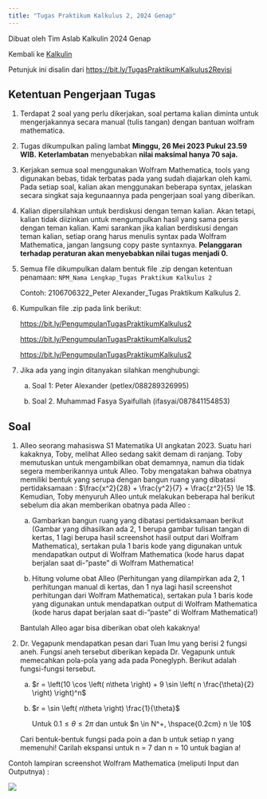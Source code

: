 ```yaml
---
title: "Tugas Praktikum Kalkulus 2, 2024 Genap"
---
```


Dibuat oleh Tim Aslab Kalkulin 2024 Genap

Kembali ke [Kalkulin](./kalkulin2024genap.qmd)

Petunjuk ini disalin dari <https://bit.ly/TugasPraktikumKalkulus2Revisi>

## Ketentuan Pengerjaan Tugas

1. Terdapat 2 soal yang perlu dikerjakan, soal pertama kalian diminta untuk mengerjakannya secara manual (tulis tangan) dengan bantuan wolfram mathematica.

2. Tugas dikumpulkan paling lambat **Minggu, 26 Mei 2023 Pukul 23.59 WIB.** **Keterlambatan** menyebabkan **nilai maksimal hanya 70 saja.**

3. Kerjakan semua soal menggunakan Wolfram Mathematica, tools yang digunakan bebas, tidak terbatas pada yang sudah diajarkan oleh kami. Pada setiap soal, kalian akan menggunakan beberapa syntax, jelaskan secara singkat saja kegunaannya pada pengerjaan soal yang diberikan.

4. Kalian dipersilahkan untuk berdiskusi dengan teman kalian. Akan tetapi, kalian tidak diizinkan untuk mengumpulkan hasil yang sama persis dengan teman kalian. Kami sarankan jika kalian berdiskusi dengan teman kalian, setiap orang harus menulis syntax pada Wolfram Mathematica, jangan langsung copy paste syntaxnya. **Pelanggaran terhadap peraturan akan menyebabkan nilai tugas menjadi 0.**

5. Semua file dikumpulkan dalam bentuk file .zip dengan ketentuan penamaan: `NPM_Nama Lengkap_Tugas Praktikum Kalkulus 2`

    Contoh: 2106706322_Peter Alexander_Tugas Praktikum Kalkulus 2.

6. Kumpulkan file .zip pada link berikut:

    <https://bit.ly/PengumpulanTugasPraktikumKalkulus2>

    <https://bit.ly/PengumpulanTugasPraktikumKalkulus2>

    <https://bit.ly/PengumpulanTugasPraktikumKalkulus2>

7. Jika ada yang ingin ditanyakan silahkan menghubungi:

    a. Soal 1: Peter Alexander (petlex/088289326995)

    b. Soal 2. Muhammad Fasya Syaifullah (ifasyai/087841154853)

## Soal

1. Alleo seorang mahasiswa S1 Matematika UI angkatan 2023. Suatu hari kakaknya, Toby, melihat Alleo sedang sakit demam di ranjang. Toby memutuskan untuk mengambilkan obat demamnya, namun dia tidak segera memberikannya untuk Alleo. Toby mengatakan bahwa obatnya memiliki bentuk yang serupa dengan bangun ruang yang dibatasi pertidaksamaan : $\frac{x^2}{28} + \frac{y^2}{7} + \frac{z^2}{5} \le 1$. Kemudian, Toby menyuruh Alleo untuk melakukan beberapa hal berikut sebelum dia akan memberikan obatnya pada Alleo :

    a. Gambarkan bangun ruang yang dibatasi pertidaksamaan berikut (Gambar yang dihasilkan ada 2, 1 berupa gambar tulisan tangan di kertas, 1 lagi berupa hasil screenshot hasil output dari Wolfram Mathematica), sertakan pula 1 baris kode yang digunakan untuk mendapatkan output di Wolfram Mathematica (kode harus dapat berjalan saat di-”paste” di Wolfram Mathematica!

    b. Hitung volume obat Alleo (Perhitungan yang dilampirkan ada 2, 1 perhitungan manual di kertas, dan 1 nya lagi hasil screenshot perhitungan dari Wolfram Mathematica), sertakan pula 1 baris kode yang digunakan untuk mendapatkan output di Wolfram Mathematica (kode harus dapat berjalan saat di-”paste” di Wolfram Mathematica!)

    Bantulah Alleo agar bisa diberikan obat oleh kakaknya!

2. Dr. Vegapunk mendapatkan pesan dari Tuan Imu yang berisi 2 fungsi aneh. Fungsi aneh tersebut diberikan kepada Dr. Vegapunk untuk memecahkan pola-pola yang ada pada Poneglyph. Berikut adalah fungsi-fungsi tersebut.

    a. $r = \left(10 \cos \left( n\theta \right) + 9 \sin \left( n \frac{\theta}{2} \right) \right)^n$

    b. $r = \sin \left( n\theta \right) \frac{1}{\theta}$

        Untuk $0.1 \le \theta \le 2\pi$ dan untuk $n \in N^+, \hspace{0.2cm} n \le 10$

    Cari bentuk-bentuk fungsi pada poin a dan b untuk setiap n yang memenuhi! Carilah ekspansi untuk n = 7 dan n = 10 untuk bagian a!

Contoh lampiran screenshot Wolfram Mathematica (meliputi Input dan Outputnya) :

![](./gambar_tugas/contoh_lampiran1.png)